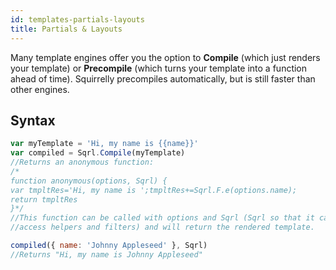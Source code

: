 ```yaml
---
id: templates-partials-layouts
title: Partials & Layouts
---
```



<Hint type="note">
    
Many template engines offer you the option to <b>Compile</b> (which just renders your template) or <b>Precompile</b> (which turns your template into a function ahead of time). Squirrelly precompiles automatically, but is still faster than other engines.

</Hint>

## Syntax

```js
var myTemplate = 'Hi, my name is {{name}}'
var compiled = Sqrl.Compile(myTemplate)
//Returns an anonymous function:
/*
function anonymous(options, Sqrl) {
var tmpltRes='Hi, my name is ';tmpltRes+=Sqrl.F.e(options.name);
return tmpltRes
}*/
//This function can be called with options and Sqrl (Sqrl so that it can
//access helpers and filters) and will return the rendered template.

compiled({ name: 'Johnny Appleseed' }, Sqrl)
//Returns "Hi, my name is Johnny Appleseed"
```
